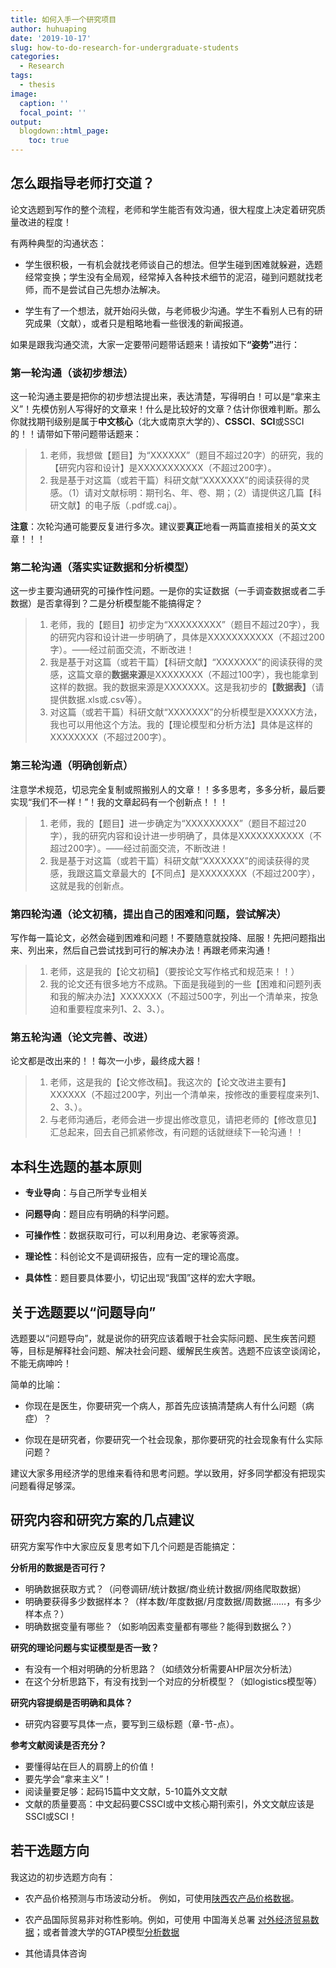 ```yaml
---
title: 如何入手一个研究项目
author: huhuaping
date: '2019-10-17'
slug: how-to-do-research-for-undergraduate-students
categories:
  - Research
tags:
  - thesis
image:
  caption: ''
  focal_point: ''
output:
  blogdown::html_page:
    toc: true
---
```


## 怎么跟指导老师打交道？

论文选题到写作的整个流程，老师和学生能否有效沟通，很大程度上决定着研究质量改进的程度！


有两种典型的沟通状态：

- 学生很积极，一有机会就找老师谈自己的想法。但学生碰到困难就躲避，选题经常变换；学生没有全局观，经常掉入各种技术细节的泥沼，碰到问题就找老师，而不是尝试自己先想办法解决。

- 学生有了一个想法，就开始闷头做，与老师极少沟通。学生不看别人已有的研究成果（文献），或者只是粗略地看一些很浅的新闻报道。

如果是跟我沟通交流，大家一定要带问题带话题来！请按如下**“姿势”**进行：

### 第一轮沟通（谈初步想法）

这一轮沟通主要是把你的初步想法提出来，表达清楚，写得明白！可以是“拿来主义”！先模仿别人写得好的文章来！什么是比较好的文章？估计你很难判断。那么你就找期刊级别是属于**中文核心**（北大或南京大学的）、**CSSCI**、**SCI**或SSCI的！！请带如下带问题带话题来：

> 1. 老师，我想做【题目】为“XXXXXX”（题目不超过20字）的研究，我的【研究内容和设计】是XXXXXXXXXXX（不超过200字）。
2. 我是基于对这篇（或若干篇）科研文献“XXXXXXX”的阅读获得的灵感。（1）请对文献标明：期刊名、年、卷、期；（2）请提供这几篇【科研文献】的电子版（.pdf或.caj）。

**注意**：次轮沟通可能要反复进行多次。建议要**真正**地看一两篇直接相关的英文文章！！！

### 第二轮沟通（落实实证数据和分析模型）

这一步主要沟通研究的可操作性问题。一是你的实证数据（一手调查数据或者二手数据）是否拿得到？二是分析模型能不能搞得定？

> 1. 老师，我的【题目】初步定为“XXXXXXXXX”（题目不超过20字），我的研究内容和设计进一步明确了，具体是XXXXXXXXXXX（不超过200字）。——经过前面交流，不断改进！
2. 我是基于对这篇（或若干篇）【科研文献】“XXXXXXX”的阅读获得的灵感，这篇文章的**数据来源**是XXXXXXXX（不超过100字），我也能拿到这样的数据。我的数据来源是XXXXXXX。这是我初步的**【数据表】**（请提供数据.xls或.csv等）。
3. 对这篇（或若干篇）科研文献“XXXXXXX”的分析模型是XXXXX方法，我也可以用他这个方法。我的【理论模型和分析方法】具体是这样的XXXXXXXX（不超过200字）。


### 第三轮沟通（明确创新点）

注意学术规范，切忌完全复制或照搬别人的文章！！多多思考，多多分析，最后要实现“我们不一样！”！我的文章起码有一个创新点！！！

> 1. 老师，我的【题目】进一步确定为“XXXXXXXXX”（题目不超过20字），我的研究内容和设计进一步明确了，具体是XXXXXXXXXXX（不超过200字）。——经过前面交流，不断改进！
2. 我是基于对这篇（或若干篇）科研文献“XXXXXXX”的阅读获得的灵感，我跟这篇文章最大的【不同点】是XXXXXXXX（不超过200字），这就是我的创新点。

### 第四轮沟通（论文初稿，提出自己的困难和问题，尝试解决）

写作每一篇论文，必然会碰到困难和问题！不要随意就投降、屈服！先把问题指出来、列出来，然后自己尝试找到可行的解决办法！再跟老师来沟通！

> 1. 老师，这是我的【论文初稿】（要按论文写作格式和规范来！！）
2. 我的论文还有很多地方不成熟。下面是我碰到的一些【困难和问题列表和我的解决办法】XXXXXXX（不超过500字，列出一个清单来，按急迫和重要程度来列1、2、3、）。


### 第五轮沟通（论文完善、改进）

论文都是改出来的！！每次一小步，最终成大器！

> 1. 老师，这是我的【论文修改稿】。我这次的【论文改进主要有】XXXXXX（不超过200字，列出一个清单来，按修改的重要程度来列1、2、3、）。
2. 与老师沟通后，老师会进一步提出修改意见，请把老师的【修改意见】汇总起来，回去自己抓紧修改，有问题的话就继续下一轮沟通！！

## 本科生选题的基本原则

- **专业导向**：与自己所学专业相关

- **问题导向**：题目应有明确的科学问题。

- **可操作性**：数据获取可行，可以利用身边、老家等资源。

- **理论性**：科创论文不是调研报告，应有一定的理论高度。

- **具体性**：题目要具体要小，切记出现“我国”这样的宏大字眼。


## 关于选题要以“问题导向”

选题要以“问题导向”，就是说你的研究应该着眼于社会实际问题、民生疾苦问题等，目标是解释社会问题、解决社会问题、缓解民生疾苦。选题不应该空谈阔论，不能无病呻吟！

简单的比喻：

- 你现在是医生，你要研究一个病人，那首先应该搞清楚病人有什么问题（病症）？

- 你现在是研究者，你要研究一个社会现象，那你要研究的社会现象有什么实际问题？ 

建议大家多用经济学的思维来看待和思考问题。学以致用，好多同学都没有把现实问题看得足够深。

## 研究内容和研究方案的几点建议

研究方案写作中大家应反复思考如下几个问题是否能搞定：

**分析用的数据是否可行？**

- 明确数据获取方式？（问卷调研/统计数据/商业统计数据/网络爬取数据）
- 明确要获得多少数据样本？（样本数/年度数据/月度数据/周数据……，有多少样本点？）
- 明确数据变量有哪些？（如影响因素变量都有哪些？能得到数据么？）


**研究的理论问题与实证模型是否一致？**

- 有没有一个相对明确的分析思路？（如绩效分析需要AHP层次分析法）
- 在这个分析思路下，有没有找到一个对应的分析模型？（如logistics模型等）


**研究内容提纲是否明确和具体？**

- 研究内容要写具体一点，要写到三级标题（章-节-点）。

**参考文献阅读是否充分？**

- 要懂得站在巨人的肩膀上的价值！
- 要先学会“拿来主义”！
- 阅读量要足够：起码15篇中文文献，5-10篇外文文献
- 文献的质量要高：中文起码要CSSCI或中文核心期刊索引，外文文献应该是SSCI或SCI！

## 若干选题方向

我这边的初步选题方向有：

- 农产品价格预测与市场波动分析。 例如，可使用[陕西农产品价格数据](http://nyncj.xa.gov.cn/nyfw/jgjc/jgxq/1.html)。

- 农产品国际贸易非对称性影响。例如，可使用 中国海关总署 [对外经济贸易数据](http://www.gov.cn/shuju/bumenshuju/index.htm#4)；或者普渡大学的GTAP模型[分析数据](https://www.gtap.agecon.purdue.edu/)

- 其他请具体咨询